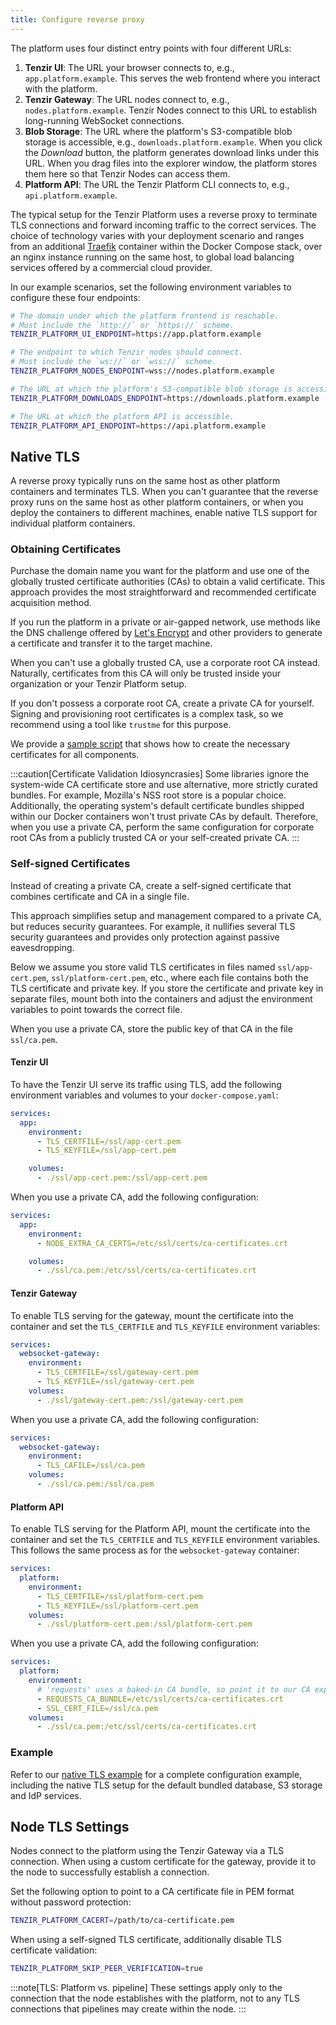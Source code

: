 ```yaml
---
title: Configure reverse proxy
---
```


The platform uses four distinct entry points with four different URLs:

1. **Tenzir UI**: The URL your browser connects to, e.g., `app.platform.example`.
   This serves the web frontend where you interact with the platform.
2. **Tenzir Gateway**: The URL nodes connect to, e.g., `nodes.platform.example`.
   Tenzir Nodes connect to this URL to establish long-running WebSocket
   connections.
3. **Blob Storage**: The URL where the platform's S3-compatible blob storage is
   accessible, e.g., `downloads.platform.example`. When you click the _Download_
   button, the platform generates download links under this URL. When you drag
   files into the explorer window, the platform stores them here so that Tenzir
   Nodes can access them.
4. **Platform API**: The URL the Tenzir Platform CLI connects to, e.g.,
   `api.platform.example`.

The typical setup for the Tenzir Platform uses a reverse proxy to terminate
TLS connections and forward incoming traffic to the correct services. The choice
of technology varies with your deployment scenario and ranges from an additional
[Traefik](https://doc.traefik.io/traefik/getting-started/install-traefik/) container
within the Docker Compose stack, over an nginx instance running on the same host,
to global load balancing services offered by a commercial cloud provider.

In our example scenarios, set the following environment variables to configure
these four endpoints:

```sh
# The domain under which the platform frontend is reachable.
# Must include the `http://` or `https://` scheme.
TENZIR_PLATFORM_UI_ENDPOINT=https://app.platform.example

# The endpoint to which Tenzir nodes should connect.
# Must include the `ws://` or `wss://` scheme.
TENZIR_PLATFORM_NODES_ENDPOINT=wss://nodes.platform.example

# The URL at which the platform's S3-compatible blob storage is accessible.
TENZIR_PLATFORM_DOWNLOADS_ENDPOINT=https://downloads.platform.example

# The URL at which the platform API is accessible.
TENZIR_PLATFORM_API_ENDPOINT=https://api.platform.example
```

## Native TLS

A reverse proxy typically runs on the same host as other platform containers
and terminates TLS. When you can't guarantee that the reverse proxy runs on
the same host as other platform containers, or when you deploy the containers to
different machines, enable native TLS support for individual platform
containers.

### Obtaining Certificates

Purchase the domain name you want for the platform and use one of the globally
trusted certificate authorities (CAs) to obtain a valid certificate. This
approach provides the most straightforward and recommended certificate
acquisition method.

If you run the platform in a private or air-gapped network, use methods like
the DNS challenge offered by [Let's Encrypt](https://letsencrypt.org/) and
other providers to generate a certificate and transfer it to the target machine.

When you can't use a globally trusted CA, use a corporate root CA instead.
Naturally, certificates from this CA will only be trusted inside your
organization or your Tenzir Platform setup.

If you don't possess a corporate root CA, create a private CA for yourself.
Signing and provisioning root certificates is a complex task, so we recommend
using a tool like `trustme` for this purpose.

We provide a [sample
script](https://github.com/tenzir/platform/tree/main/examples/native-tls) that
shows how to create the necessary certificates for all components.

:::caution[Certificate Validation Idiosyncrasies]
Some libraries ignore the system-wide CA certificate store and use alternative,
more strictly curated bundles. For example, Mozilla's NSS root store is a
popular choice. Additionally, the operating system's default certificate
bundles shipped within our Docker containers won't trust private CAs by
default. Therefore, when you use a private CA, perform the same configuration
for corporate root CAs from a publicly trusted CA or your self-created private
CA.
:::

### Self-signed Certificates

Instead of creating a private CA, create a self-signed certificate that combines
certificate and CA in a single file.

This approach simplifies setup and management compared to a private CA, but
reduces security guarantees. For example, it nullifies several TLS security
guarantees and provides only protection against passive eavesdropping.

Below we assume you store valid TLS certificates in files named
`ssl/app-cert.pem`, `ssl/platform-cert.pem`, etc., where each file contains
both the TLS certificate and private key. If you store the certificate and
private key in separate files, mount both into the containers and adjust the
environment variables to point towards the correct file.

When you use a private CA, store the public key of that CA in the file
`ssl/ca.pem`.

#### Tenzir UI

To have the Tenzir UI serve its traffic using TLS, add the following environment
variables and volumes to your `docker-compose.yaml`:

```yaml
services:
  app:
    environment:
      - TLS_CERTFILE=/ssl/app-cert.pem
      - TLS_KEYFILE=/ssl/app-cert.pem

    volumes:
      - ./ssl/app-cert.pem:/ssl/app-cert.pem
```

When you use a private CA, add the following configuration:

```yaml
services:
  app:
    environment:
      - NODE_EXTRA_CA_CERTS=/etc/ssl/certs/ca-certificates.crt

    volumes:
      - ./ssl/ca.pem:/etc/ssl/certs/ca-certificates.crt
```

#### Tenzir Gateway

To enable TLS serving for the gateway, mount the certificate into the container
and set the `TLS_CERTFILE` and `TLS_KEYFILE` environment variables:

```yaml
services:
  websocket-gateway:
    environment:
      - TLS_CERTFILE=/ssl/gateway-cert.pem
      - TLS_KEYFILE=/ssl/gateway-cert.pem
    volumes:
      - ./ssl/gateway-cert.pem:/ssl/gateway-cert.pem
```

When you use a private CA, add the following configuration:

```yaml
services:
  websocket-gateway:
    environment:
      - TLS_CAFILE=/ssl/ca.pem
    volumes:
      - ./ssl/ca.pem:/ssl/ca.pem
```

#### Platform API

To enable TLS serving for the Platform API, mount the certificate into the
container and set the `TLS_CERTFILE` and `TLS_KEYFILE` environment variables.
This follows the same process as for the `websocket-gateway` container:

```yaml
services:
  platform:
    environment:
      - TLS_CERTFILE=/ssl/platform-cert.pem
      - TLS_KEYFILE=/ssl/platform-cert.pem
    volumes:
      - ./ssl/platform-cert.pem:/ssl/platform-cert.pem
```

When you use a private CA, add the following configuration:

```yaml
services:
  platform:
    environment:
      # 'requests' uses a baked-in CA bundle, so point it to our CA explicitly.
      - REQUESTS_CA_BUNDLE=/etc/ssl/certs/ca-certificates.crt
      - SSL_CERT_FILE=/ssl/ca.pem
    volumes:
      - ./ssl/ca.pem:/etc/ssl/certs/ca-certificates.crt
```

### Example

Refer to our [native TLS example](https://github.com/tenzir/platform/tree/main/examples/native-tls) for a
complete configuration example, including the native TLS setup for the default
bundled database, S3 storage and IdP services.

## Node TLS Settings

Nodes connect to the platform using the Tenzir Gateway via a TLS connection.
When using a custom certificate for the gateway, provide it to the node to
successfully establish a connection.

Set the following option to point to a CA certificate file in PEM format
without password protection:

```sh
TENZIR_PLATFORM_CACERT=/path/to/ca-certificate.pem
```

When using a self-signed TLS certificate, additionally disable TLS certificate
validation:

```sh
TENZIR_PLATFORM_SKIP_PEER_VERIFICATION=true
```

:::note[TLS: Platform vs. pipeline]
These settings apply only to the connection that the node establishes with the
platform, not to any TLS connections that pipelines may create within the node.
:::
